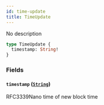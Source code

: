 ```yaml
---
id: time-update
title: TimeUpdate
---
```



No description

```graphql
type TimeUpdate {
  timestamp: String!
}
```


### Fields

#### `timestamp` ([`String`](/docs/mainnet/graphql/scalars/string))

RFC3339Nano time of new block time




